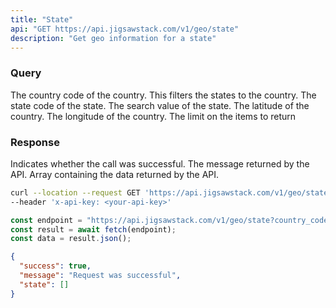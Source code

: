 ```yaml
---
title: "State"
api: "GET https://api.jigsawstack.com/v1/geo/state"
description: "Get geo information for a state"
---
```


### Query

<ParamField query="country_code" type="string">
  The country code of the country. This filters the states to the country.
</ParamField>

<ParamField query="state_code" type="string">
  The state code of the state.
</ParamField>

<ParamField query="search_value" type="string">
  The search value of the state.
</ParamField>

<ParamField query="lat" type="string">
  The latitude of the country.
</ParamField>

<ParamField query="lng" type="string">
  The longitude of the country.
</ParamField>

<ParamField query="limit" type="string" default="10">
  The limit on the items to return
</ParamField>

<Snippet file="header.mdx" />

### Response

<ResponseField name="success" type="boolean">
  Indicates whether the call was successful.
</ResponseField>

<ResponseField name="message" type="string">
  The message returned by the API.
</ResponseField>

<ResponseField name="data" type="JSON">
  Array containing the data returned by the API.
</ResponseField>

<RequestExample>

```bash cURL
curl --location --request GET 'https://api.jigsawstack.com/v1/geo/state' \
--header 'x-api-key: <your-api-key>'
```

```javascript Node.js
const endpoint = "https://api.jigsawstack.com/v1/geo/state?country_code=USA";
const result = await fetch(endpoint);
const data = result.json();
```

</RequestExample>

<ResponseExample>

```json Response
{
  "success": true,
  "message": "Request was successful",
  "state": []
}
```

</ResponseExample>
